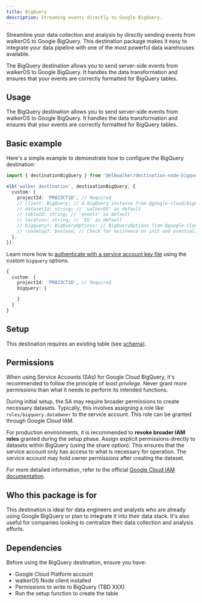 ```yaml
---
title: BigQuery
description: Streaming events directly to Google BigQuery.
---
```



<PackageLink
  github="packages/destinations/node/bigquery"
  npm="@elbwalker/destination-node-bigquery"
/>

Streamline your data collection and analysis by directly sending events from
walkerOS to Google BigQuery. This destination package makes it easy to integrate
your data pipeline with one of the most powerful data warehouses available.

The BigQuery destination allows you to send server-side events from walkerOS to
Google BigQuery. It handles the data transformation and ensures that your events
are correctly formatted for BigQuery tables.

## Usage

The BigQuery destination allows you to send server-side events from walkerOS to
Google BigQuery. It handles the data transformation and ensures that your events
are correctly formatted for BigQuery tables.

## Basic example

Here's a simple example to demonstrate how to configure the BigQuery
destination:

```ts
import { destinationBigQuery } from '@elbwalker/destination-node-bigquery';

elb('walker destination', destinationBigQuery, {
  custom: {
    projectId: 'PR0J3CT1D', // Required
    // client: BigQuery; // A BigQuery instance from @google-cloud/bigquery
    // datasetId: string; // 'walkerOS' as default
    // tableId: string; // 'events' as default
    // location: string; // 'EU' as default
    // bigquery?: BigQueryOptions; // BigQueryOptions from @google-cloud/bigquery
    // runSetup?: boolean; // Check for existence on init and eventually create
  },
});
```

Learn more how to
[authenticate with a service account key file](https://cloud.google.com/bigquery/docs/authentication/service-account-file)
using the custom `bigquery` options.

```ts
{
  custom: {
    projectId: 'PR0J3CT1D', // Required
    bigquery: {

    }
  }
}
```

## Setup

This destination requires an existing table (see [schema](./src/schema.ts)).

## Permissions

When using Service Accounts (SAs) for Google Cloud BigQuery, it's recommended to
follow the principle of _least privilege_. Never grant more permissions than
what it needs to perform its intended functions.

During initial setup, the SA may require broader permissions to create necessary
datasets. Typically, this involves assigning a role like
`roles/bigquery.dataOwner` to the service account. This role can be granted
through Google Cloud IAM.

For production environments, it is recommended to **revoke broader IAM roles**
granted during the setup phase. Assign explicit permissions directly to datasets
within BigQuery (using the share option). This ensures that the service account
only has access to what is necessary for operation. The service account may hold
owner permissions after creating the dataset.

For more detailed information, refer to the official
[Google Cloud IAM documentation](https://cloud.google.com/iam/docs).

## Who this package is for

This destination is ideal for data engineers and analysts who are already using
Google BigQuery or plan to integrate it into their data stack. It's also useful
for companies looking to centralize their data collection and analysis efforts.

## Dependencies

Before using the BigQuery destination, ensure you have:

- Google Cloud Platform account
- walkerOS Node client installed
- Permissions to write to BigQuery (TBD XXX)
- Run the setup function to create the table
